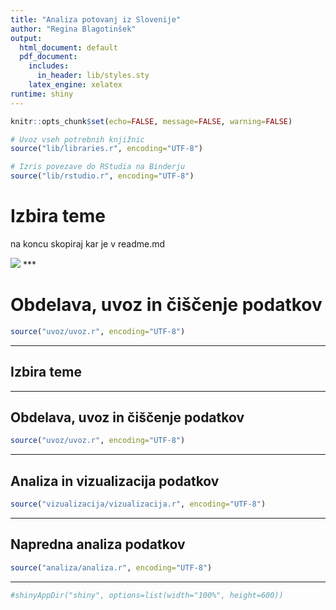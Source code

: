 ```yaml
---
title: "Analiza potovanj iz Slovenije"
author: "Regina Blagotinšek"
output:
  html_document: default
  pdf_document:
    includes:
      in_header: lib/styles.sty
    latex_engine: xelatex
runtime: shiny
---
```


```r
knitr::opts_chunk$set(echo=FALSE, message=FALSE, warning=FALSE)

# Uvoz vseh potrebnih knjižnic
source("lib/libraries.r", encoding="UTF-8")
```

```r
# Izris povezave do RStudia na Binderju
source("lib/rstudio.r", encoding="UTF-8")
```

# Izbira teme

na koncu skopiraj kar je v readme.md

![](slike/brnik.jpg)
***

# Obdelava, uvoz in čiščenje podatkov

```r
source("uvoz/uvoz.r", encoding="UTF-8")
```



***


## Izbira teme

***

## Obdelava, uvoz in čiščenje podatkov

```r
source("uvoz/uvoz.r", encoding="UTF-8")
```

***

## Analiza in vizualizacija podatkov

```r
source("vizualizacija/vizualizacija.r", encoding="UTF-8")
```

***

## Napredna analiza podatkov

```r
source("analiza/analiza.r", encoding="UTF-8")
```

***

```r
#shinyAppDir("shiny", options=list(width="100%", height=600))
```

